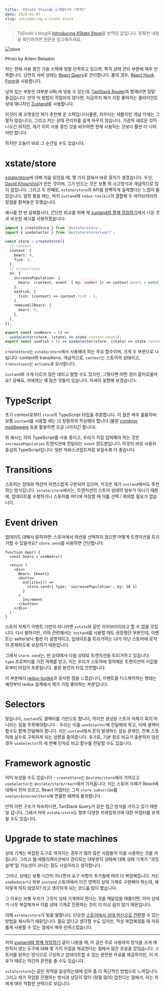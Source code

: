 ```yaml
---
title: 'XState Store를 소개합니다 (번역)'
date: 2025-01-07
slug: introducing-x-state-store
---
```


> TkDodo's blog의 [Introducing XState Store](https://tkdodo.eu/blog/introducing-x-state-store)를 번역한 글입니다. 정확한 내용을 확인하려면 원문을 참고해주세요.

![store](./assets/store.webp)

Photo by Artem Beliaikin

저는 현재 사용 중인 기술 스택에 정말 만족하고 있으며, 특히 상태 관리 부분에 매우 만족합니다. 당연히 서버 상태는 [React Query](https://tkdodo.eu/blog/practical-react-query)로 관리합니다. 폼의 경우, [React Hook Form](https://tkdodo.eu/blog/react-query-and-forms)을 사용합니다.

남아 있는 부분은 대부분 URL에 넣을 수 있는데, [TanStack Router](https://tanstack.com/router/latest)와 함께라면 정말 즐겁습니다. 만약 이 방법이 적절하지 않다면, 지금까지 제가 가장 좋아하는 클라이언트 상태 매니저인 [Zustand](https://zustand-demo.pmnd.rs/)를 사용합니다.

이것이 꽤 오랫동안 제가 추천해 온 스택입니다(물론, 라우터는 새롭지만 개념 자체는 그렇지 않습니다), 그리고 저는 상태 관리자를 쉽게 바꾸지 않습니다. 가끔씩 새로운 것이 나오긴 하지만, 제가 이미 사용 중인 것을 바꾸려면 현재 사용하는 것보다 훨씬 더 나아야만 합니다.

하지만 오늘이 바로 그 순간일 수도 있습니다.

# xstate/store

[xstate/store](https://stately.ai/docs/xstate-store)에 대해 처음 읽었을 때, 몇 가지 점에서 바로 흥미가 생겼습니다. 우선, [David Khourshid](https://x.com/DavidKPiano)가 만든 것이며, 그가 만드는 것은 보통 제 사고방식과 개념적으로 많이 겹칩니다. 그리고 두 번째로, `xstate/store`의 API를 완벽하게 설계했다는 느낌이 들었습니다. 얼핏 봤을 때는, 마치 `zustand`와 `redux-toolkit`이 결합해 두 라이브러리의 장점을 합쳐놓은 듯했습니다.

예시를 한 번 살펴봅시다, 간단한 비교를 위해 제 [zustand와 함께 작업하기](https://tkdodo.eu/blog/working-with-zustand)에서 나온 것과 비슷한 예시를 사용하겠습니다:

```typescript title="example"
import { createStore } from '@xstate/store';
import { useSelector } from '@xstate/store/react';

const store = createStore({
  // context
  context: {
    bears: 0,
    fish: 0,
  },
  // transitions
  on: {
    increasePopulation: {
      bears: (context, event: { by: number }) => context.bears + event.by,
    },
    eatFish: {
      fish: (context) => context.fish - 1,
    },
    removeAllBears: {
      bears: 0,
    },
  },
});

export const useBears = () =>
  useSelector(store, (state) => state.context.bears);
export const useFish = () => useSelector(store, (state) => state.context.fish);
```

`createStore`는 `xstate/store`에서 사용해야 하는 주요 함수이며, 크게 두 부분으로 나뉩니다: context와 transitions. 개념적으로, `context`는 스토어의 상태이고, `transitions`는 `actions`과 유사합니다.

`zustand`와 크게 다르지 않은 데라고 말할 수도 있지만, 그렇다면 어떤 점이 흥미로울까요? 글쎄요, 저에게는 꽤 많은 것들이 있습니다. 자세히 설명해 보겠습니다:

# TypeScript

초기 context로부터 `store`의 TypeScript 타입을 추론합니다. 이 점은 매우 훌륭하며 보통 `zustand`를 사용할 때는 더 장황하게 작성해야 합니다 (물론 [combine middleware](https://zustand.docs.pmnd.rs/guides/typescript) 등을 활용하면 조금 나아지긴 합니다).

위 예시는 이미 TypeScript를 사용 중이고, 우리가 직접 입력해야 하는 것은 `increasePopulation` 트랜지션에 전달되는 `event` 정도뿐입니다. 이것이 바로 사용자 중심의 TypeScript입니다: 일반 자바스크립트처럼 보일수록 더 좋습니다.

# Transitions

스토어는 상태와 액션이 자연스럽게 구분되어 있으며, 이것은 제가 `zustand`에서도 추천하는 방식입니다. `xstate/store`에서는, 트랜지션이 스토어 상태의 일부가 아니기 때문에, 업데이트를 수행하거나 스토어를 어디에 저장할 때 이를 선택 / 제외할 필요가 없습니다.

# Event driven

업데이트 대해서 말하자면: 스토어에서 액션을 선택하지 않으면 어떻게 트랜지션을 트리거할 수 있을까요? `store.send`를 사용하면 간단합니다:

```tsx title="transitions"
function App() {
  const bears = useBears()

  return (
    <div>
      Bears: {bears}
      <button
        onClick={() =>
          store.send({ type: 'increasePopulation', by: 10 })
        }
      >
        Increment
      </button>
    </div>
  )
}
```

스토어 자체가 이벤트 기반이 아니라면 `xstate`와 같은 라이브러리라고 할 수 없을 것입니다. 다시 말하지만, 이와 관련해서는 `zustand`를 사용할 때도 권장했던 부분인데, 이벤트는 setter보다 훨씬 더 설명적이고, 업데이트를 트리거하는 UI가 아닌 스토어에 로직이 존재하도록 보장하기 때문입니다.

그래서 `store.send`는, 한 상태에서 다음 상태로 트랜지션을 트리거하고 있습니다. `type` 프로퍼티를 가진 객체를 받고, 이는 우리가 스토어에 정의해둔 트랜지션의 키값들로부터 타입이 추론됩니다. 물론 완전히 타입 안전합니다.

이 부분에서 [redux-toolkit](https://redux-toolkit.js.org/)과 유사한 점을 느꼈습니다, 이벤트를 디스패치하는 형태는 예전부터 redux 설계에서 제가 가장 좋아하는 부분입니다.

# Selectors

맞습니다, `zustand`도 셀렉터를 기반으로 합니다, 하지만 생성된 스토어 자체가 훅이 아니라는 점을 주목해야합니다 - 우리는 이를 `useSelector`에 전달해야 하고, 이때 셀렉터 함수도 함께 전달해야 합니다. 이는 `zustand`에서 흔히 발생하는 성능 문제인, 전체 스토어에 실수로 구독하게 되는 상황을 줄여줍니다. 추가로, 기본 참조 비교가 충분하지 않은 경우 `useSelector`의 세 번째 인자로 비교 함수를 전달할 수도 있습니다.

# Framework agnostic

이미 보셨을 수도 있습니다 - `createStore`는 `@xstate/store`에서 가져오고 `useSelector`는 `@xstate/store/react`에서 가져옵니다. 이는 스토어 자체가 React에 대해서 전혀 모르고, React 어댑터는 그저 `store.subscribe`를 `useSyncExternalStore`에 연결한 래퍼에 불과합니다.

만약 이런 구조가 익숙하다면, TanStack Query가 같은 접근 방식을 가지고 있기 때문일 겁니다, 그래서 아마 `xstate/store`도 향후 다양한 프레임워크에 대한 어댑터를 보게 될 수도 있습니다.

# Upgrade to state machines

상태 기계는 복잡한 도구로 여겨지는 경우가 많아 많은 사람들이 이를 사용하는 것을 꺼립니다. 그리고 웹 애플리케이션에서 관리되는 대부분의 상태에 대해 상태 기계가 "과잉 설계"일 가능성이 크다는 점도 사실이라고 생각합니다.

그러나, 상태는 보통 시간이 지나면서 요구 사항이 추가됨에 따라 더 복잡해집니다. 저는 `useReducer`나 외부 `zustand` 스토어에서 이건 명백히 상태 기계로 구현해야 하는데, 왜 이렇게 하지 않았지? 라고 생각하게 되는 코드를 많이 봤습니다.

그 이유는 보통 우리가 그것이 상태 기계여야 한다는 것을 깨달았을 때쯤이면, 이미 상태가 너무 복잡해져서 이를 상태 기계로 전환하는 것이 더 이상 쉽지 않기 때문입니다.

이때 `xstate/store`가 빛을 발합니다. 단순한 [스토어에서 상태 머신으로 전환](https://stately.ai/docs/xstate-store#converting-stores-to-state-machines)할 수 있는 방법을 제시하기 때문입니다. 필요 없다고 생각할 수도 있지만, 막상 복잡해졌을 때 자유롭게 사용할 수 있는 점에서 매우 만족스럽습니다.

---

저의 [zustand와 함께 작업하기](https://tkdodo.eu/blog/working-with-zustand) 글이 나왔을 때, 이 글은 주로 사용자의 방식을 크게 제한하지 않는 도구에 대해 몇 가지 지침을 제공한다는 점에서 많은 호응을 얻었습니다. 스토어를 원하는 방식으로 구성하고 업데이트할 수 있는 완전한 자유를 제공하지만, 이 자유가 때로는 약간의 혼란을 줄 수도 있습니다.

`xstate/store`는 같은 목적을 달성하는데에 있어 좀 더 독단적인 방법으로 느껴집니다. 그리고 제가 작업을 진행하는 방식과 상당히 많이 (정말 많이) 겹친다는 점에서, 이는 저에게 매우 적합한 선택으로 보입니다.
